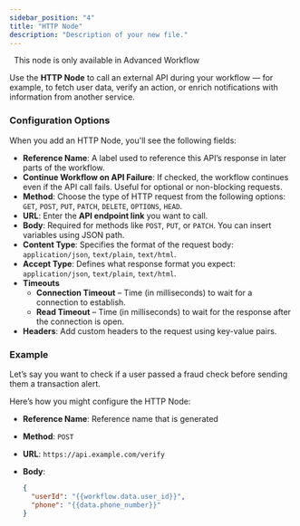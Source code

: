 ```yaml
---
sidebar_position: "4"
title: "HTTP Node"
description: "Description of your new file."
---
```


<Note>
    This node is only available in Advanced Workflow
</Note>

Use the **HTTP Node** to call an external API during your workflow — for example, to fetch user data, verify an action, or enrich notifications with information from another service.

### Configuration Options

When you add an HTTP Node, you'll see the following fields:

- **Reference Name**: A label used to reference this API’s response in later parts of the workflow.
- **Continue Workflow on API Failure**: If checked, the workflow continues even if the API call fails. Useful for optional or non-blocking requests.
- **Method**: Choose the type of HTTP request from the following options: `GET`, `POST`, `PUT`, `PATCH`, `DELETE`, `OPTIONS`, `HEAD`.
- **URL**: Enter the **API endpoint link** you want to call.
- **Body**: Required for methods like `POST`, `PUT`, or `PATCH`. You can insert variables using JSON path.
- **Content Type**: Specifies the format of the request body: `application/json`, `text/plain`, `text/html`.
- **Accept Type**: Defines what response format you expect: `application/json`, `text/plain`, `text/html`.
- **Timeouts**
  - **Connection Timeout** – Time (in milliseconds) to wait for a connection to establish.
  - **Read Timeout** – Time (in milliseconds) to wait for the response after the connection is open.
- **Headers**: Add custom headers to the request using key-value pairs.

### Example

Let’s say you want to check if a user passed a fraud check before sending them a transaction alert.

Here’s how you might configure the HTTP Node:

- **Reference Name**: Reference name that is generated
- **Method**: `POST`
- **URL**: `https://api.example.com/verify`
- **Body**:

  ```json
  {
    "userId": "{{workflow.data.user_id}}",
    "phone": "{{data.phone_number}}"
  }
  ```